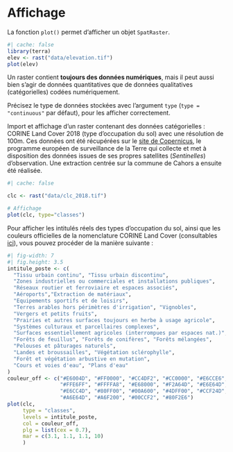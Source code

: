 # Affichage 


La fonction `plot()` permet d'afficher un objet `SpatRaster`.

```r
#| cache: false
library(terra)
elev <- rast("data/elevation.tif") 
plot(elev)
```


Un raster contient **toujours des données numériques**, mais il peut aussi bien s'agir de données quantitatives que de données qualitatives (catégorielles) codées numériquement.

Précisez le type de données stockées avec l'argument `type` (`type = "continuous"` par défaut), pour les afficher correctement.

Import et affichage d'un raster contenant des données catégorielles : CORINE Land Cover 2018 (type d'occupation du sol) avec une résolution de 100m. Ces données ont été récupérées sur le [site de Copernicus](https://land.copernicus.eu/pan-european/corine-land-cover/clc2018?tab=download), le programme européen de surveillance de la Terre qui collecte et met à disposition des données issues de ses propres satellites (*Sentinelles*) d'observation. Une extraction centrée sur la commune de Cahors a ensuite été réalisée.

```r
#| cache: false

clc <- rast("data/clc_2018.tif")

# Affichage
plot(clc, type="classes")
```


Pour afficher les intitulés réels des types d'occupation du sol, ainsi que les couleurs officielles de la nomenclature CORINE Land Cover (consultables [ici](https://www.statistiques.developpement-durable.gouv.fr/corine-land-cover-0)), vous pouvez procéder de la manière suivante :

```r
#| fig-width: 7
#| fig.height: 3.5
intitule_poste <- c(
  "Tissu urbain continu", "Tissu urbain discontinu",
  "Zones industrielles ou commerciales et installations publiques",
  "Réseaux routier et ferroviaire et espaces associés", 
  "Aéroports","Extraction de matériaux", 
  "Equipements sportifs et de loisirs", 
  "Terres arables hors périmètres d'irrigation", "Vignobles", 
  "Vergers et petits fruits", 
  "Prairies et autres surfaces toujours en herbe à usage agricole", 
  "Systèmes culturaux et parcellaires complexes", 
  "Surfaces essentiellement agricoles (interrompues par espaces nat.)", 
  "Forêts de feuillus", "Forêts de conifères", "Forêts mélangées",
  "Pelouses et pâturages naturels", 
  "Landes et broussailles", "Végétation sclérophylle", 
  "Forêt et végétation arbustive en mutation", 
  "Cours et voies d'eau", "Plans d'eau"
)
couleur_off <- c("#E6004D", "#FF0000", "#CC4DF2", "#CC0000", "#E6CCE6", "#A600CC", 
                 "#FFE6FF", "#FFFFA8", "#E68000", "#F2A64D", "#E6E64D", "#FFE64D", 
                 "#E6CC4D", "#80FF00", "#00A600", "#4DFF00", "#CCF24D", "#A6FF80", 
                 "#A6E64D", "#A6F200", "#00CCF2", "#80F2E6")
plot(clc, 
     type = "classes", 
     levels = intitule_poste,
     col = couleur_off, 
     plg = list(cex = 0.7),
     mar = c(3.1, 1.1, 1.1, 10)
     )

```

